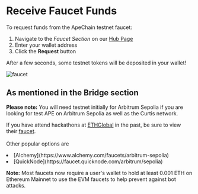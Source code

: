 # Receive Faucet Funds

To request funds from the ApeChain testnet faucet: 
1. Navigate to the *Faucet Section* on our [Hub Page](https://curtis.hub.caldera.xyz/)
2. Enter your wallet address
3. Click the **Request** button

After a few seconds, some testnet tokens will be deposited in your wallet!

![faucet](../images/faucet.png)

## As mentioned in the Bridge section 

**Please note:**
You will need testnet initially for Arbitrum Sepolia if you are looking for test APE on Arbitrum Sepolia as well as the Curtis network.

If you have attend hackathons at [ETHGlobal](https://ethglobal.com) in the past, be sure to view their [faucet](https://ethglobal.com/faucet).
<br></br>
Other popular options are 
<li>[Alchemy](https://www.alchemy.com/faucets/arbitrum-sepolia)</li>
<li>[QuickNode](https://faucet.quicknode.com/arbitrum/sepolia)</li>

**Note:** 
Most faucets now require a user's wallet to hold at least 0.001 ETH on Ethereum Mainnet to use the EVM faucets to help prevent against bot attacks.